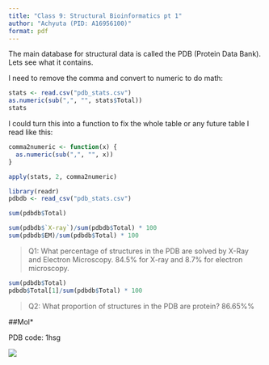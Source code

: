 ```yaml
---
title: "Class 9: Structural Bioinformatics pt 1"
author: "Achyuta (PID: A16956100)"
format: pdf
---
```


The main database for structural data is called the PDB (Protein Data Bank). Lets see what it contains.


I need to remove the comma and convert to numeric to do math:
```r
stats <- read.csv("pdb_stats.csv")
as.numeric(sub(",", "", stats$Total))
stats


```

I could turn this into a function to fix the whole table or any future table I read like this:
```r
comma2numeric <- function(x) {
  as.numeric(sub(",", "", x))
}
```

```r
apply(stats, 2, comma2numeric)
```

```r
library(readr)
pdbdb <- read_csv("pdb_stats.csv")
```


```r
sum(pdbdb$Total)
```

```r
sum(pdbdb$`X-ray`)/sum(pdbdb$Total) * 100
sum(pdbdb$EM)/sum(pdbdb$Total) * 100

```
> Q1: What percentage of structures in the PDB are solved by X-Ray and Electron Microscopy.
84.5% for X-ray and 8.7% for electron microscopy.

```r
sum(pdbdb$Total)
pdbdb$Total[1]/sum(pdbdb$Total) * 100
```


> Q2: What proportion of structures in the PDB are protein?
86.65%%



##Mol*

PDB code: 1hsg

![](1HSG.png)
